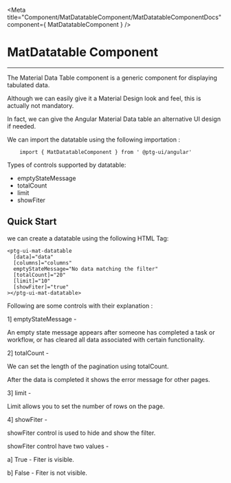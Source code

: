 


<Meta title="Component/MatDatatableComponent/MatDatatableComponentDocs" component={ MatDatatableComponent }    />


 # MatDatatable Component

 ---

The Material Data Table component is a generic component for displaying tabulated data. 

Although we can easily give it a Material Design look and feel, this is actually not mandatory.

In fact, we can give the Angular Material Data table an alternative UI design if needed. 


We can import the datatable using the following importation : 

```
    import { MatDatatableComponent } from ' @ptg-ui/angular'
```    


Types of controls supported by datatable:

- emptyStateMessage
- totalCount
- limit
- showFiter


 
 ## Quick Start
 
 we can create a datatable using the following HTML Tag: 


```
<ptg-ui-mat-datatable
  [data]="data"
  [columns]="columns"
  emptyStateMessage="No data matching the filter"
  [totalCount]="20"
  [limit]="10"
  [showFiter]="true"
></ptg-ui-mat-datatable>

```


Following are some controls with their explanation :

1] emptyStateMessage - 

An empty state message appears after someone has completed a task or workflow, or has cleared all data associated with certain functionality.

<Canvas><Story id="component-matdatatablecomponent--empty-state-message"/></Canvas>


2] totalCount - 

We can set the length of the pagination using totalCount.

After the data is completed it shows the error message for other pages.


<Canvas><Story id="component-matdatatablecomponent--total-count"/></Canvas>


3] limit - 

Limit allows you to set the number of rows on the page.

<Canvas><Story id="component-matdatatablecomponent--limit" /></Canvas>   


4] showFiter - 

showFiter control is used to hide and show the filter.

showFiter control have two values -

a] True - Fiter is visible.

b] False - Fiter is not visible.

<Canvas><Story id="component-matdatatablecomponent--show-filter" /></Canvas>


